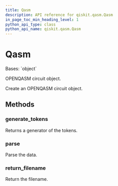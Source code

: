 ```yaml
---
title: Qasm
description: API reference for qiskit.qasm.Qasm
in_page_toc_min_heading_level: 1
python_api_type: class
python_api_name: qiskit.qasm.Qasm
---
```


# Qasm

<Class id="qiskit.qasm.Qasm" isDedicatedPage={true} github="https://github.com/qiskit/qiskit/tree/stable/0.21/qiskit/qasm/qasm.py" signature="Qasm(filename=None, data=None)">
  Bases: `object`

  OPENQASM circuit object.

  Create an OPENQASM circuit object.

  ## Methods

  ### generate\_tokens

  <Function id="qiskit.qasm.Qasm.generate_tokens" signature="Qasm.generate_tokens()">
    Returns a generator of the tokens.
  </Function>

  ### parse

  <Function id="qiskit.qasm.Qasm.parse" signature="Qasm.parse()">
    Parse the data.
  </Function>

  ### return\_filename

  <Function id="qiskit.qasm.Qasm.return_filename" signature="Qasm.return_filename()">
    Return the filename.
  </Function>
</Class>

